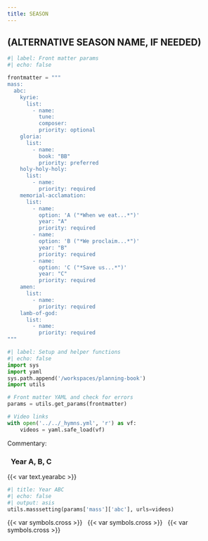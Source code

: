 ```yaml
---
title: SEASON
---
```

::: {.red}
## (ALTERNATIVE SEASON NAME, IF NEEDED)
:::

```python
#| label: Front matter params
#| echo: false

frontmatter = """
mass:
  abc:
    kyrie:
      list:
        - name: 
          tune: 
          composer: 
          priority: optional
    gloria:
      list:
        - name: 
          book: "BB"
          priority: preferred
    holy-holy-holy:
      list:
        - name: 
          priority: required
    memorial-acclamation:
      list:
        - name: 
          option: 'A ("*When we eat...*")'
          year: "A"
          priority: required
        - name: 
          option: 'B ("*We proclaim...*")'
          year: "B"
          priority: required
        - name: 
          option: 'C ("*Save us...*")'
          year: "C"
          priority: required
    amen:
      list:
        - name: 
          priority: required
    lamb-of-god:
      list:
        - name: 
          priority: required
"""
```

```python
#| label: Setup and helper functions
#| echo: false
import sys
import yaml
sys.path.append('/workspaces/planning-book')
import utils

# Front matter YAML and check for errors
params = utils.get_params(frontmatter)

# Video links
with open('../../_hymns.yml', 'r') as vf:
    videos = yaml.safe_load(vf)
```

::: {.red}
Commentary:
:::

::: {.titlered}
### &nbsp; Year A, B, C
:::
{{< var text.yearabc >}}

```python
#| title: Year ABC
#| echo: false
#| output: asis
utils.masssetting(params['mass']['abc'], urls=videos)
```


::: {.centered}
{{< var symbols.cross >}} &nbsp; {{< var symbols.cross >}} &nbsp; {{< var symbols.cross >}}
:::
